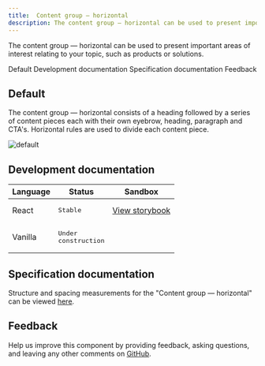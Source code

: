 ```yaml
---
title:  Content group — horizontal
description: The content group — horizontal can be used to present important areas of interest relating to your topic, such as products or solutions. 
---
```


<PageDescription>

The content group — horizontal can be used to present important areas of interest relating to your topic, such as products or solutions. 

</PageDescription>

<AnchorLinks>

<AnchorLink>Default</AnchorLink>
<AnchorLink>Development documentation</AnchorLink>
<AnchorLink>Specification documentation</AnchorLink>
<AnchorLink>Feedback</AnchorLink>

</AnchorLinks>

## Default
The content group — horizontal consists of a heading followed by a series of content pieces each with their own eyebrow, heading, paragraph and CTA's. Horizontal rules are used to divide each content piece.

![default](../../images/pattern/content-group-horizontal/content-group-horizontal.jpg)

## Development documentation

| Language      | Status        | Sandbox                                                                              |
| ------------- | -----------   | ------------------------------------------------------------------------             |
| React         | <div><span class="bx--tag bx--tag--green"><pre>Stable</pre></span></div>        | [View storybook](https://ibmdotcom-react.mybluemix.net/?path=/story/patterns-blocks-contentgrouphorizontal--default)     |
| Vanilla       | <div><span class="bx--tag bx--tag--cool-gray"><pre>Under construction</pre></span></div>  |

## Specification documentation

Structure and spacing measurements for the "Content group  &mdash; horizontal" can be viewed [here](https://ibm.box.com/s/rv5kmm0a4d9ded74v6yfk8ad5id5ghmx).

## Feedback

Help us improve this component by providing feedback, asking questions, and leaving any other comments on [GitHub](https://github.com/carbon-design-system/ibm-dotcom-library).
